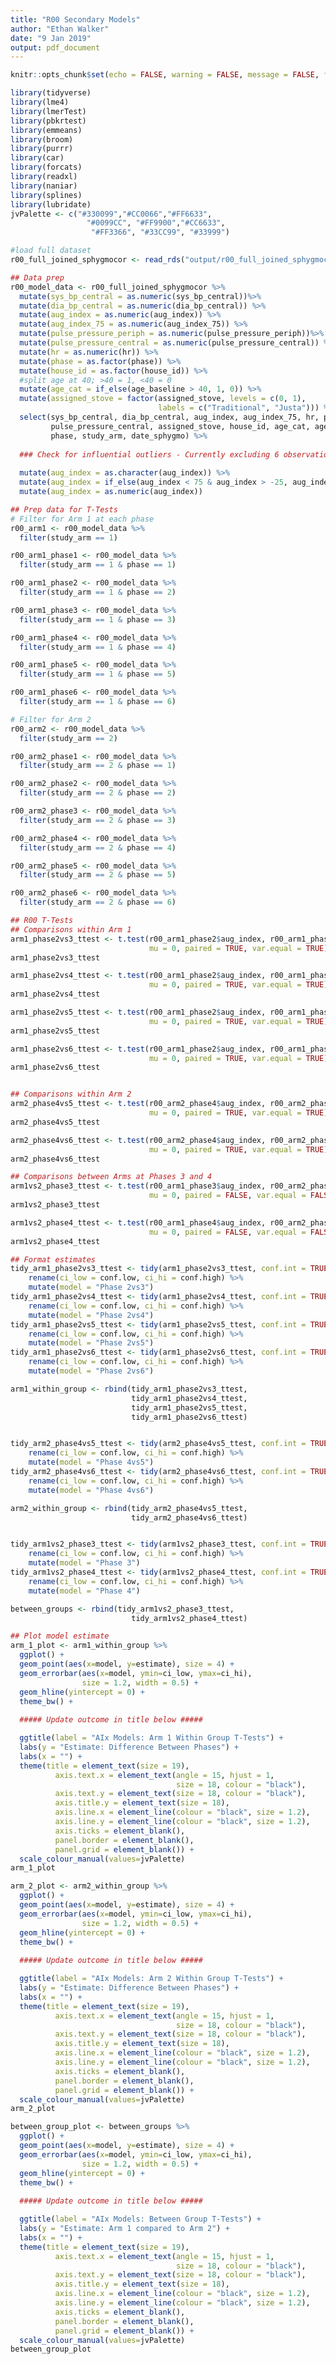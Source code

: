 ```yaml
---
title: "R00 Secondary Models"
author: "Ethan Walker"
date: "9 Jan 2019"
output: pdf_document
---
```


```r
knitr::opts_chunk$set(echo = FALSE, warning = FALSE, message = FALSE, fig.width = 10)
```


```r
library(tidyverse)
library(lme4)
library(lmerTest)
library(pbkrtest)
library(emmeans)
library(broom)
library(purrr)
library(car)
library(forcats)
library(readxl)
library(naniar)
library(splines)
library(lubridate)
jvPalette <- c("#330099","#CC0066","#FF6633", 
                 "#0099CC", "#FF9900","#CC6633",
                  "#FF3366", "#33CC99", "#33999")
```

```r
#load full dataset
r00_full_joined_sphygmocor <- read_rds("output/r00_full_joined_sphygmocor.RDS")
```


```r
## Data prep
r00_model_data <- r00_full_joined_sphygmocor %>% 
  mutate(sys_bp_central = as.numeric(sys_bp_central))%>% 
  mutate(dia_bp_central = as.numeric(dia_bp_central)) %>% 
  mutate(aug_index = as.numeric(aug_index)) %>% 
  mutate(aug_index_75 = as.numeric(aug_index_75)) %>% 
  mutate(pulse_pressure_periph = as.numeric(pulse_pressure_periph))%>% 
  mutate(pulse_pressure_central = as.numeric(pulse_pressure_central)) %>% 
  mutate(hr = as.numeric(hr)) %>% 
  mutate(phase = as.factor(phase)) %>%
  mutate(house_id = as.factor(house_id)) %>%
  #split age at 40; >40 = 1, <40 = 0
  mutate(age_cat = if_else(age_baseline > 40, 1, 0)) %>% 
  mutate(assigned_stove = factor(assigned_stove, levels = c(0, 1), 
                                 labels = c("Traditional", "Justa"))) %>% 
  select(sys_bp_central, dia_bp_central, aug_index, aug_index_75, hr, pulse_pressure_periph,
         pulse_pressure_central, assigned_stove, house_id, age_cat, age_current, 
         phase, study_arm, date_sphygmo) %>% 
  
  ### Check for influential outliers - Currently excluding 6 observations ###
  
  mutate(aug_index = as.character(aug_index)) %>%
  mutate(aug_index = if_else(aug_index < 75 & aug_index > -25, aug_index, "NA")) %>% 
  mutate(aug_index = as.numeric(aug_index))
```


```r
## Prep data for T-Tests
# Filter for Arm 1 at each phase
r00_arm1 <- r00_model_data %>% 
  filter(study_arm == 1)

r00_arm1_phase1 <- r00_model_data %>% 
  filter(study_arm == 1 & phase == 1)

r00_arm1_phase2 <- r00_model_data %>% 
  filter(study_arm == 1 & phase == 2)

r00_arm1_phase3 <- r00_model_data %>% 
  filter(study_arm == 1 & phase == 3)

r00_arm1_phase4 <- r00_model_data %>% 
  filter(study_arm == 1 & phase == 4)

r00_arm1_phase5 <- r00_model_data %>% 
  filter(study_arm == 1 & phase == 5)

r00_arm1_phase6 <- r00_model_data %>% 
  filter(study_arm == 1 & phase == 6)

# Filter for Arm 2
r00_arm2 <- r00_model_data %>% 
  filter(study_arm == 2)

r00_arm2_phase1 <- r00_model_data %>% 
  filter(study_arm == 2 & phase == 1)

r00_arm2_phase2 <- r00_model_data %>% 
  filter(study_arm == 2 & phase == 2)

r00_arm2_phase3 <- r00_model_data %>% 
  filter(study_arm == 2 & phase == 3)

r00_arm2_phase4 <- r00_model_data %>% 
  filter(study_arm == 2 & phase == 4)

r00_arm2_phase5 <- r00_model_data %>% 
  filter(study_arm == 2 & phase == 5)

r00_arm2_phase6 <- r00_model_data %>% 
  filter(study_arm == 2 & phase == 6)
```


```r
## R00 T-Tests
## Comparisons within Arm 1
arm1_phase2vs3_ttest <- t.test(r00_arm1_phase2$aug_index, r00_arm1_phase3$aug_index, 
                               mu = 0, paired = TRUE, var.equal = TRUE)
arm1_phase2vs3_ttest

arm1_phase2vs4_ttest <- t.test(r00_arm1_phase2$aug_index, r00_arm1_phase4$aug_index, 
                               mu = 0, paired = TRUE, var.equal = TRUE)
arm1_phase2vs4_ttest

arm1_phase2vs5_ttest <- t.test(r00_arm1_phase2$aug_index, r00_arm1_phase5$aug_index, 
                               mu = 0, paired = TRUE, var.equal = TRUE)
arm1_phase2vs5_ttest

arm1_phase2vs6_ttest <- t.test(r00_arm1_phase2$aug_index, r00_arm1_phase6$aug_index, 
                               mu = 0, paired = TRUE, var.equal = TRUE)
arm1_phase2vs6_ttest


## Comparisons within Arm 2
arm2_phase4vs5_ttest <- t.test(r00_arm2_phase4$aug_index, r00_arm2_phase5$aug_index, 
                               mu = 0, paired = TRUE, var.equal = TRUE)
arm2_phase4vs5_ttest

arm2_phase4vs6_ttest <- t.test(r00_arm2_phase4$aug_index, r00_arm2_phase6$aug_index, 
                               mu = 0, paired = TRUE, var.equal = TRUE)
arm2_phase4vs6_ttest

## Comparisons between Arms at Phases 3 and 4
arm1vs2_phase3_ttest <- t.test(r00_arm1_phase3$aug_index, r00_arm2_phase3$aug_index, 
                               mu = 0, paired = FALSE, var.equal = FALSE)
arm1vs2_phase3_ttest

arm1vs2_phase4_ttest <- t.test(r00_arm1_phase4$aug_index, r00_arm2_phase4$aug_index, 
                               mu = 0, paired = FALSE, var.equal = FALSE)
arm1vs2_phase4_ttest
```


```r
## Format estimates
tidy_arm1_phase2vs3_ttest <- tidy(arm1_phase2vs3_ttest, conf.int = TRUE) %>%
    rename(ci_low = conf.low, ci_hi = conf.high) %>% 
    mutate(model = "Phase 2vs3")
tidy_arm1_phase2vs4_ttest <- tidy(arm1_phase2vs4_ttest, conf.int = TRUE) %>%
    rename(ci_low = conf.low, ci_hi = conf.high) %>% 
    mutate(model = "Phase 2vs4")
tidy_arm1_phase2vs5_ttest <- tidy(arm1_phase2vs5_ttest, conf.int = TRUE) %>%
    rename(ci_low = conf.low, ci_hi = conf.high) %>% 
    mutate(model = "Phase 2vs5")
tidy_arm1_phase2vs6_ttest <- tidy(arm1_phase2vs6_ttest, conf.int = TRUE) %>%
    rename(ci_low = conf.low, ci_hi = conf.high) %>% 
    mutate(model = "Phase 2vs6")

arm1_within_group <- rbind(tidy_arm1_phase2vs3_ttest,
                           tidy_arm1_phase2vs4_ttest,
                           tidy_arm1_phase2vs5_ttest,
                           tidy_arm1_phase2vs6_ttest)


tidy_arm2_phase4vs5_ttest <- tidy(arm2_phase4vs5_ttest, conf.int = TRUE) %>%
    rename(ci_low = conf.low, ci_hi = conf.high) %>% 
    mutate(model = "Phase 4vs5")
tidy_arm2_phase4vs6_ttest <- tidy(arm2_phase4vs6_ttest, conf.int = TRUE) %>%
    rename(ci_low = conf.low, ci_hi = conf.high) %>% 
    mutate(model = "Phase 4vs6")

arm2_within_group <- rbind(tidy_arm2_phase4vs5_ttest,
                           tidy_arm2_phase4vs6_ttest)


tidy_arm1vs2_phase3_ttest <- tidy(arm1vs2_phase3_ttest, conf.int = TRUE) %>%
    rename(ci_low = conf.low, ci_hi = conf.high) %>% 
    mutate(model = "Phase 3")
tidy_arm1vs2_phase4_ttest <- tidy(arm1vs2_phase4_ttest, conf.int = TRUE) %>%
    rename(ci_low = conf.low, ci_hi = conf.high) %>% 
    mutate(model = "Phase 4")

between_groups <- rbind(tidy_arm1vs2_phase3_ttest,
                           tidy_arm1vs2_phase4_ttest)
```


```r
## Plot model estimate
arm_1_plot <- arm1_within_group %>%
  ggplot() +
  geom_point(aes(x=model, y=estimate), size = 4) +
  geom_errorbar(aes(x=model, ymin=ci_low, ymax=ci_hi), 
                size = 1.2, width = 0.5) +
  geom_hline(yintercept = 0) +
  theme_bw() +
  
  ##### Update outcome in title below #####

  ggtitle(label = "AIx Models: Arm 1 Within Group T-Tests") +
  labs(y = "Estimate: Difference Between Phases") +
  labs(x = "") +
  theme(title = element_text(size = 19), 
          axis.text.x = element_text(angle = 15, hjust = 1, 
                                     size = 18, colour = "black"),
          axis.text.y = element_text(size = 18, colour = "black"),
          axis.title.y = element_text(size = 18),
          axis.line.x = element_line(colour = "black", size = 1.2), 
          axis.line.y = element_line(colour = "black", size = 1.2), 
          axis.ticks = element_blank(), 
          panel.border = element_blank(), 
          panel.grid = element_blank()) +
  scale_colour_manual(values=jvPalette) 
arm_1_plot

arm_2_plot <- arm2_within_group %>%
  ggplot() +
  geom_point(aes(x=model, y=estimate), size = 4) +
  geom_errorbar(aes(x=model, ymin=ci_low, ymax=ci_hi), 
                size = 1.2, width = 0.5) +
  geom_hline(yintercept = 0) +
  theme_bw() +
  
  ##### Update outcome in title below #####

  ggtitle(label = "AIx Models: Arm 2 Within Group T-Tests") +
  labs(y = "Estimate: Difference Between Phases") +
  labs(x = "") +
  theme(title = element_text(size = 19), 
          axis.text.x = element_text(angle = 15, hjust = 1, 
                                     size = 18, colour = "black"),
          axis.text.y = element_text(size = 18, colour = "black"),
          axis.title.y = element_text(size = 18),
          axis.line.x = element_line(colour = "black", size = 1.2), 
          axis.line.y = element_line(colour = "black", size = 1.2), 
          axis.ticks = element_blank(), 
          panel.border = element_blank(), 
          panel.grid = element_blank()) +
  scale_colour_manual(values=jvPalette) 
arm_2_plot

between_group_plot <- between_groups %>%
  ggplot() +
  geom_point(aes(x=model, y=estimate), size = 4) +
  geom_errorbar(aes(x=model, ymin=ci_low, ymax=ci_hi), 
                size = 1.2, width = 0.5) +
  geom_hline(yintercept = 0) +
  theme_bw() +
  
  ##### Update outcome in title below #####

  ggtitle(label = "AIx Models: Between Group T-Tests") +
  labs(y = "Estimate: Arm 1 compared to Arm 2") +
  labs(x = "") +
  theme(title = element_text(size = 19), 
          axis.text.x = element_text(angle = 15, hjust = 1, 
                                     size = 18, colour = "black"),
          axis.text.y = element_text(size = 18, colour = "black"),
          axis.title.y = element_text(size = 18),
          axis.line.x = element_line(colour = "black", size = 1.2), 
          axis.line.y = element_line(colour = "black", size = 1.2), 
          axis.ticks = element_blank(), 
          panel.border = element_blank(), 
          panel.grid = element_blank()) +
  scale_colour_manual(values=jvPalette) 
between_group_plot
```